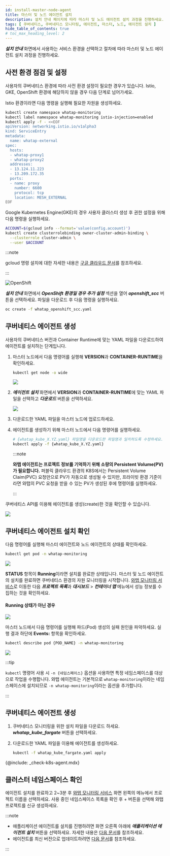 ```yaml
---
id: install-master-node-agent
title: 마스터 및 노드 에이전트 설치
description: 설치 안내 페이지에 따라 마스터 및 노드 에이전트 설치 과정을 진행하세요.
tags: [ 쿠버네티스, 쿠버네티스 모니터링, 에이전트, 마스터, 노드, 에이전트 설치 ]
hide_table_of_contents: true
# toc_max_heading_level: 2
---
```



***설치 안내*** 화면에서 사용하는 서비스 환경을 선택하고 절차에 따라 마스터 및 노드 에이전트 설치 과정을 진행하세요. 

<Tabs groupId='k8stype'>

<TabItem value='kubernetes' label='KUBERNETES' default>

## 사전 환경 점검 및 설정

사용자의 쿠버네티스 환경에 따라 사전 환경 설정이 필요한 경우가 있습니다. Istio, GKE, OpenShift 환경에 해당하지 않을 경우 다음 단계로 넘어가세요.

<Tabs>

<TabItem value='istio' label='Istio 환경' default>

Istio 환경이라면 다음 명령을 실행해 필요한 자원을 생성하세요.

```bash title='SH'
kubectl create namespace whatap-monitoring
kubectl label namespace whatap-monitoring istio-injection=enabled
kubectl apply -f - <<EOF
apiVersion: networking.istio.io/v1alpha3
kind: ServiceEntry
metadata:
  name: whatap-external
spec:
  hosts:
  - whatap-proxy1
  - whatap-proxy2
  addresses:
  - 13.124.11.223
  - 13.209.172.35
  ports:
  - name: proxy
    number: 6600
    protocol: tcp
    location: MESH_EXTERNAL
EOF
```

</TabItem>

<TabItem value='gke' label='GKE 환경'>

Google Kubernetes Engine(GKE)의 경우 사용자 클러스터 생성 후 권한 설정을 위해 다음 명령을 실행하세요.

```bash title='GKE 권한 설정'
ACCOUNT=$(gcloud info --format='value(config.account)')
kubectl create clusterrolebinding owner-cluster-admin-binding \
  --clusterrole cluster-admin \
  --user $ACCOUNT
```

:::note

gcloud 명령 설치에 대한 자세한 내용은 [구글 클라우드 문서](https://cloud.google.com/sdk/docs/install)를 참조하세요.

:::

</TabItem>

<TabItem value='openshift' label='OpenShift 환경'>

![OpenShift](/img/kube-install-openshift.png)

***설치 안내*** 화면에서 ***OpenShift 환경일 경우 추가 설정*** 섹션을 열어 ***openshift_scc*** 버튼을 선택하세요. 파일을 다운로드 후 다음 명령을 실행하세요.

```bash
oc create -f whatap_openshift_scc.yaml
```

</TabItem>

</Tabs>


## 쿠버네티스 에이전트 생성

사용자의 쿠버네티스 버전과 Container Runtime에 맞는 YAML 파일을 다운로드하여 에이전트를 설치하는 단계입니다.

1. 마스터 노드에서 다음 명령어를 실행해 **VERSION**과 **CONTAINER-RUNTIME**을 확인하세요.

    ```bash
    kubectl get node -o wide
    ```

    ![](/img/k8s-check-version.svg)

1. ***에이전트 설치*** 화면에서 **VERSION**과 **CONTAINER-RUNTIME**에 맞는 YAML 파일을 선택하고 ***다운로드*** 버튼을 선택하세요.

    ![](/img/k8s-download-yaml.png)

1. 다운로드한 YAML 파일을 마스터 노드에 업로드하세요.

1. 에이전트를 생성하기 위해 마스터 노드에서 다음 명령어를 실행하세요. 

    ```bash
    # {whatap_kube_X.YZ.yaml} 파일명을 다운로드한 파일명과 일치하도록 수정하세요.
    kubectl apply -f {whatap_kube_X.YZ.yaml}
    ```

    :::note

    **와탭 에이전트는 프로젝트 정보를 기억하기 위해 소량의 Persistent Volume(PV)가 필요합니다.** 퍼블릭 클라우드 환경의 K8S에서는 Persistent Volume Claim(PVC) 요청만으로 PV가 자동으로 생성될 수 있지만, 프라이빗 환경 기준이라면 와탭의 PVC 요청을 받을 수 있는 PV가 생성된 후에 명령어를 실행하세요.

    :::

쿠버네티스 API를 이용해 에이전트를 생성(create)한 것을 확인할 수 있습니다.

![](/img/k8s-install-agent-check.svg)


## 쿠버네티스 에이전트 설치 확인

다음 명령어를 실행해 마스터 에이전트와 노드 에이전트의 상태를 확인하세요.

```bash
kubectl get pod -n whatap-monitoring
```

![](/img/k8s-check-running-agent-monitoring.svg)

**STATUS** 항목이 **Running**이라면 설치를 완료한 상태입니다. 마스터 및 노드 에이전트의 설치를 완료하면 쿠버네티스 환경의 자원 모니터링을 시작합니다. [와탭 모니터링 서비스](https://service.whatap.io)로 이동한 다음 ***프로젝트 목록***과 ***대시보드*** > ***컨테이너 맵*** 메뉴에서 성능 정보를 수집하는 것을 확인하세요.

#### Running 상태가 아닌 경우

![](/img/k8s-not-running-agent-monitoring.svg)

마스터 노드에서 다음 명령어를 실행해 파드(Pod) 생성의 실패 원인을 파악하세요. 실행 결과 하단에 **Events:** 항목을 확인하세요.

```bash
kubectl describe pod {POD_NAME} -n whatap-monitoring
```

![](/img/k8s-check-install-fail.svg)

:::tip

`kubectl` 명령어 사용 시 `-n {네임스페이스}` 옵션을 사용하면 특정 네임스페이스를 대상으로 작업을 수행합니다. 와탭 에이전트는 기본적으로 `whatap-monitoring`이라는 네임스페이스에 설치되므로 `-n whatap-monitoring`이라는 옵션을 추가합니다.

:::

</TabItem>

<TabItem value='eksfragate' label='EKS Fargate'>

## 쿠버네티스 에이전트 생성

1. 쿠버네티스 모니터링을 위한 설치 파일을 다운로드 하세요. ***whatap_kube_fargate*** 버튼을 선택하세요.

1. 다운로드한 YAML 파일을 이용해 에이전트를 생성하세요.

    ```bash
    kubectl -f whatap_kube_fargate.yaml apply
    ```

{@include: _check-k8s-agent.mdx}

## 클러스터 네임스페이스 확인

에이전트 설치를 완료하고 2~3분 후 [와탭 모니터링 서비스](https://service.whatap.io) 화면 왼쪽의 메뉴에서 프로젝트 이름을 선택하세요. 사용 중인 네임스페이스 목록을 확인 후 + 버튼을 선택해 와탭 프로젝트를 신규 생성하세요.


</TabItem>

</Tabs>

:::note

* 애플리케이션 에이전트를 설치를 진행하려면 화면 오른쪽 아래에 ***애플리케이션 에이전트 설치*** 버튼을 선택하세요. 자세한 내용은 [다음 문서](install-application-agent)를 참조하세요.
* 에이전트를 최신 버전으로 업데이트하려면 [다음 문서](agent-update)를 참조하세요.

:::